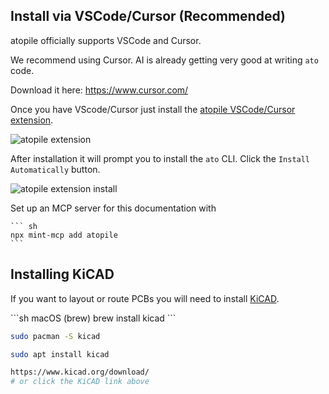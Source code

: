 ## Install via VSCode/Cursor (Recommended)

atopile officially supports VSCode and Cursor.

We recommend using Cursor. AI is already getting very good at writing `ato` code.

Download it here: https://www.cursor.com/

Once you have VScode/Cursor just install the [atopile VSCode/Cursor extension](vscode:extension/atopile.atopile).

![atopile extension](/atopile/images/vscode-plugin.png)

After installation it will prompt you to install the `ato` CLI. Click the `Install Automatically` button.

![atopile extension install](/atopile/images/vscode-plugin-install-popup.png)

<Accordion title="(Experimental) MCP server">
    Set up an MCP server for this documentation with

    ``` sh
    npx mint-mcp add atopile
    ```

</Accordion>

## Installing KiCAD

If you want to layout or route PCBs you will need to install [KiCAD](https://www.kicad.org/download/).

<CodeGroup>
```sh macOS (brew)
brew install kicad
```

```sh Arch Linux
sudo pacman -S kicad
```

```sh Ubuntu
sudo apt install kicad
```

```sh other
https://www.kicad.org/download/
# or click the KiCAD link above
```

</CodeGroup>
